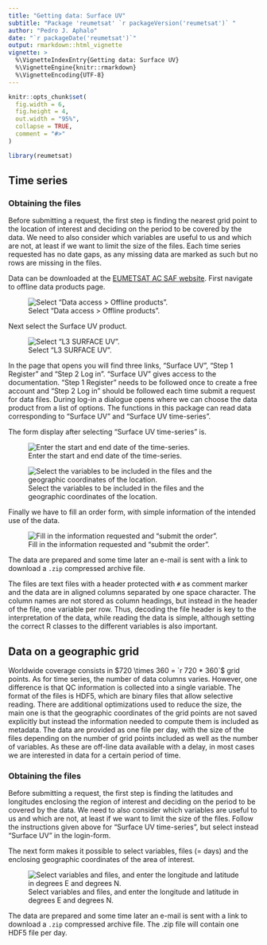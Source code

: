 ```yaml
---
title: "Getting data: Surface UV"
subtitle: "Package 'reumetsat' `r packageVersion('reumetsat')` "
author: "Pedro J. Aphalo"
date: "`r packageDate('reumetsat')`"
output: rmarkdown::html_vignette
vignette: >
  %\VignetteIndexEntry{Getting data: Surface UV}
  %\VignetteEngine{knitr::rmarkdown}
  %\VignetteEncoding{UTF-8}
---
```


```r
knitr::opts_chunk$set(
  fig.width = 6,
  fig.height = 4,
  out.width = "95%",
  collapse = TRUE,
  comment = "#>"
)
```

```r
library(reumetsat)
```

## Time series

### Obtaining the files

Before submitting a request, the first step is finding the nearest grid point to the location of interest and deciding on the period to be covered by the data. We need to also consider which variables are useful to us and which are not, at least if we want to limit the size of the files. Each time series requested has no date gaps, as any missing data are marked as such but no rows are missing in the files.

Data can be downloaded at the [EUMETSAT AC SAF website](https://acsaf.org/). First navigate to offline data products page.

![Select "Data access \> Offline products".](AC_SAF_0.png)

Next select the Surface UV product.

![Select "L3 SURFACE UV".](AC_SAF_1.png)

In the page that opens you will find three links, "Surface UV", "Step 1 Register" and "Step 2 Log in". "Surface UV" gives access to the documentation. "Step 1 Register" needs to be followed once to create a free account and "Step 2 Log in" should be followed each time submit a request for data files. During log-in a dialogue opens where we can choose the data product from a list of options. The functions in this package can read data corresponding to "Surface UV" and "Surface UV time-series".

The form display after selecting "Surface UV time-series" is.

![Enter the start and end date of the time-series.](AC_SAF_2.png)

![Select the variables to be included in the files and the geographic coordinates of the location.](AC_SAF_3.png)

Finally we have to fill an order form, with simple information of the intended use of the data.

![Fill in the information requested and "submit the order".](AC_SAF_4.png)

The data are prepared and some time later an e-mail is sent with a link to download a `.zip` compressed archive file.

The files are text files with a header protected with `#` as comment marker and the data are in aligned columns separated by one space character. The column names are not stored as column headings, but instead in the header of the file, one variable per row. Thus, decoding the file header is key to the interpretation of the data, while reading the data is simple, although setting the correct R classes to the different variables is also important.

## Data on a geographic grid

Worldwide coverage consists in $720 \times 360 = `r 720 * 360`$ grid points. As for time series, the number of data columns varies. However, one difference is that QC information is collected into a single variable. The format of the files is HDF5, which are binary files that allow selective reading. There are additional optimizations used to reduce the size, the main one is that the geographic coordinates of the grid points are not saved explicitly but instead the information needed to compute them is included as metadata. The data are provided as one file per day, with the size of the files depending on the number of grid points included as well as the number of variables. As these are off-line data available with a delay, in most cases we are interested in data for a certain period of time.

### Obtaining the files

Before submitting a request, the first step is finding the latitudes and longitudes enclosing the region of interest and deciding on the period to be covered by the data. We need to also consider which variables are useful to us and which are not, at least if we want to limit the size of the files. Follow the instructions given above for "Surface UV time-series", but select instead "Surface UV" in the login-form.

The next form makes it possible to select variables, files (= days) and the enclosing geographic coordinates of the area of interest.

![Select variables and files, and enter the longitude and latitude in degrees E and degrees N.](AC_SAF_6.png)

The data are prepared and some time later an e-mail is sent with a link to download a `.zip` compressed archive file. The .zip file will contain one HDF5 file per day.

